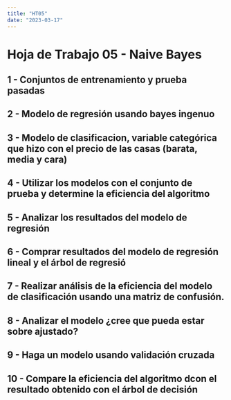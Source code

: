 ```yaml
---
title: "HT05"
date: "2023-03-17"
---
```


# Hoja de Trabajo 05 - Naive Bayes

## 1 - Conjuntos de entrenamiento y prueba pasadas


## 2 - Modelo de regresión usando bayes ingenuo


## 3 - Modelo de clasificacion, variable categórica que hizo con el precio de las casas (barata, media y cara)

## 4 - Utilizar los modelos con el conjunto de prueba y determine la eficiencia del algoritmo

## 5 - Analizar los resultados del modelo de regresión

## 6 - Comprar resultados del modelo de regresión lineal y el árbol de regresió


## 7 - Realizar análisis de la eficiencia del modelo de clasificación usando una matriz de confusión.


## 8 - Analizar el modelo ¿cree que pueda estar sobre ajustado?


## 9 - Haga un modelo usando validación cruzada


## 10 - Compare la eficiencia del algoritmo dcon el resultado obtenido con el árbol de decisión

